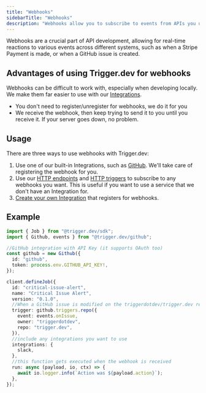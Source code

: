 ```yaml
---
title: "Webhooks"
sidebarTitle: "Webhooks"
description: "Webhooks allow you to subscribe to events from APIs you use."
---
```


<Snippet file="v2-deprecation-warning.mdx" />

Webhooks are a crucial part of API development, allowing for real-time reactions to various events across different systems, such as when a Stripe Payment is made, or when a GitHub issue is created.

## Advantages of using Trigger.dev for webhooks

Webhooks can be difficult to work with, especially when developing locally. We make them far easier to use with our [Integrations](/integrations).

- You don't need to register/unregister for webhooks, we do it for you
- We receive the webhook, then keep trying to send it to you until you receive it. If your server goes down, no problem.

## Usage

There are three ways to use webhooks with Trigger.dev:

1. Use one of our built-in Integrations, such as [GitHub](/integrations/apis/github). We'll take care of registering the webhook for you.
2. Use our [HTTP endpoints](/documentation/concepts/http-endpoints) and [HTTP triggers](/documentation/concepts/triggers/http) to subscribe to any webhooks you want. This is useful if you want to use a service that we don't have an Integration for.
3. [Create your own Integration](/integrations/create) that registers for webhooks.

## Example

```ts Github
import { Job } from "@trigger.dev/sdk";
import { Github, events } from "@trigger.dev/github";

//GitHub integration with API Key (it supports OAuth too)
const github = new Github({
  id: "github",
  token: process.env.GITHUB_API_KEY!,
});

client.defineJob({
  id: "critical-issue-alert",
  name: "Critical Issue Alert",
  version: "0.1.0",
  //When a GitHub issue is modified on the triggerdotdev/trigger.dev repo
  trigger: github.triggers.repo({
    event: events.onIssue,
    owner: "triggerdotdev",
    repo: "trigger.dev",
  }),
  //include any integrations you want to use
  integrations: {
    slack,
  },
  //this function gets executed when the webhook is received
  run: async (payload, io, ctx) => {
    await io.logger.info(`Action was ${payload.action}`);
  },
});
```
